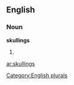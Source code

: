 
==English==

===Noun===
'''skullings'''

# {{plural of|[[skulling]]}}

[[Category:English plurals]]

[[ar:skullings]]